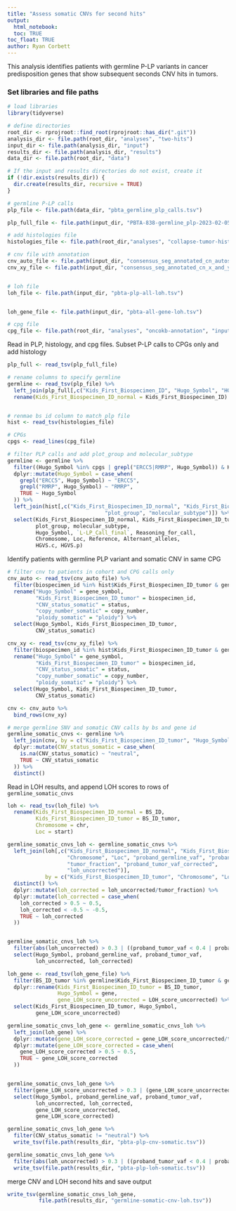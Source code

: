 ```yaml
---
title: "Assess somatic CNVs for second hits"
output: 
  html_notebook:
  toc: TRUE
toc_float: TRUE
author: Ryan Corbett
---
```


This analysis identifies patients with germline P-LP variants in cancer predisposition genes that show subsequent seconds CNV hits in tumors. 

### Set libraries and file paths

```r
# load libraries
library(tidyverse)

# define directories 
root_dir <- rprojroot::find_root(rprojroot::has_dir(".git"))
analysis_dir <- file.path(root_dir, "analyses", "two-hits")
input_dir <- file.path(analysis_dir, "input")
results_dir <- file.path(analysis_dir, "results")
data_dir <- file.path(root_dir, "data")

# If the input and results directories do not exist, create it
if (!dir.exists(results_dir)) {
  dir.create(results_dir, recursive = TRUE)
}

# germline P-LP calls 
plp_file <- file.path(data_dir, "pbta_germline_plp_calls.tsv")

plp_full_file <- file.path(input_dir, "PBTA-838-germline_plp-2023-02-05.tsv")

# add histologies file 
histologies_file <- file.path(root_dir,"analyses", "collapse-tumor-histologies", "results", "germline-primary-plus-tumor-histologies-plot-groups-clin-meta.tsv")

# cnv file with annotation 
cnv_auto_file <- file.path(input_dir, "consensus_seg_annotated_cn_autosomes.tsv")
cnv_xy_file <- file.path(input_dir, "consensus_seg_annotated_cn_x_and_y.tsv")


# loh file
loh_file <- file.path(input_dir, "pbta-plp-all-loh.tsv")


loh_gene_file <- file.path(input_dir, "pbta-all-gene-loh.tsv")

# cpg file
cpg_file <- file.path(root_dir, "analyses", "oncokb-annotation", "input", "cpg.txt")
```

Read in PLP, histology, and cpg files. Subset P-LP calls to CPGs only and add histology

```r

plp_full <- read_tsv(plp_full_file)

# rename columns to specify germline
germline <- read_tsv(plp_file) %>%
  left_join(plp_full[,c("Kids_First_Biospecimen_ID", "Hugo_Symbol", "HGVS.c", "Chromosome", "Loc", "Reference", "Alternant_alleles")]) %>%
  rename(Kids_First_Biospecimen_ID_normal = Kids_First_Biospecimen_ID)


# renmae bs id column to match plp file
hist <- read_tsv(histologies_file)

# CPGs
cpgs <- read_lines(cpg_file)

# filter PLP calls and add plot_group and molecular_subtype
germline <- germline %>%
  filter((Hugo_Symbol %in% cpgs | grepl("ERCC5|RMRP", Hugo_Symbol)) & Kids_First_Biospecimen_ID_normal %in% hist$Kids_First_Biospecimen_ID_normal) %>%
  dplyr::mutate(Hugo_Symbol = case_when(
    grepl("ERCC5", Hugo_Symbol) ~ "ERCC5",
    grepl("RMRP", Hugo_Symbol) ~ "RMRP",
    TRUE ~ Hugo_Symbol
  )) %>%
  left_join(hist[,c("Kids_First_Biospecimen_ID_normal", "Kids_First_Biospecimen_ID_tumor",
                               "plot_group", "molecular_subtype")]) %>%
  select(Kids_First_Biospecimen_ID_normal, Kids_First_Biospecimen_ID_tumor, 
         plot_group, molecular_subtype,
         Hugo_Symbol, `L-LP_Call_final`, Reasoning_for_call,
         Chromosome, Loc, Reference, Alternant_alleles,
         HGVS.c, HGVS.p)
```

Identify patients with germline PLP variant and somatic CNV in same CPG

```r
# filter cnv to patients in cohort and CPG calls only
cnv_auto <- read_tsv(cnv_auto_file) %>%
  filter(biospecimen_id %in% hist$Kids_First_Biospecimen_ID_tumor & gene_symbol %in% cpgs) %>%
  rename("Hugo_Symbol" = gene_symbol,
         "Kids_First_Biospecimen_ID_tumor" = biospecimen_id,
         "CNV_status_somatic" = status,
         "copy_number_somatic" = copy_number,
         "ploidy_somatic" = "ploidy") %>%
  select(Hugo_Symbol, Kids_First_Biospecimen_ID_tumor,
         CNV_status_somatic)

cnv_xy <- read_tsv(cnv_xy_file) %>%
  filter(biospecimen_id %in% hist$Kids_First_Biospecimen_ID_tumor & gene_symbol %in% cpgs) %>%
  rename("Hugo_Symbol" = gene_symbol,
         "Kids_First_Biospecimen_ID_tumor" = biospecimen_id,
         "CNV_status_somatic" = status,
         "copy_number_somatic" = copy_number,
         "ploidy_somatic" = "ploidy") %>%
  select(Hugo_Symbol, Kids_First_Biospecimen_ID_tumor,
         CNV_status_somatic)

cnv <- cnv_auto %>%
  bind_rows(cnv_xy)

# merge germline SNV and somatic CNV calls by bs and gene id
germline_somatic_cnvs <- germline %>%
  left_join(cnv, by = c("Kids_First_Biospecimen_ID_tumor", "Hugo_Symbol")) %>%
  dplyr::mutate(CNV_status_somatic = case_when(
    is.na(CNV_status_somatic) ~ "neutral",
    TRUE ~ CNV_status_somatic
  )) %>%
  distinct()
```

Read in LOH results, and append LOH scores to rows of `germline_somatic_cnvs`

```r
loh <- read_tsv(loh_file) %>%
  rename(Kids_First_Biospecimen_ID_normal = BS_ID,
         Kids_First_Biospecimen_ID_tumor = BS_ID_tumor,
         Chromosome = chr,
         Loc = start)

germline_somatic_cnvs_loh <- germline_somatic_cnvs %>%
  left_join(loh[,c("Kids_First_Biospecimen_ID_normal", "Kids_First_Biospecimen_ID_tumor", 
                   "Chromosome", "Loc", "proband_germline_vaf", "proband_tumor_vaf", 
                   "tumor_fraction", "proband_tumor_vaf_corrected", 
                   "loh_uncorrected")], 
            by = c("Kids_First_Biospecimen_ID_tumor", "Chromosome", "Loc")) %>%
  distinct() %>%
  dplyr::mutate(loh_corrected = loh_uncorrected/tumor_fraction) %>%
  dplyr::mutate(loh_corrected = case_when(
    loh_corrected > 0.5 ~ 0.5,
    loh_corrected < -0.5 ~ -0.5,
    TRUE ~ loh_corrected
  ))


germline_somatic_cnvs_loh %>%
  filter(abs(loh_uncorrected) > 0.3 | ((proband_tumor_vaf < 0.4 | proband_tumor_vaf > 0.6) & abs(loh_corrected) > 0.3)) %>%
  select(Hugo_Symbol, proband_germline_vaf, proband_tumor_vaf,
         loh_uncorrected, loh_corrected)


```


```r
loh_gene <- read_tsv(loh_gene_file) %>%
  filter(BS_ID_tumor %in% germline$Kids_First_Biospecimen_ID_tumor & gene %in% cpgs) %>%
  dplyr::rename(Kids_First_Biospecimen_ID_tumor = BS_ID_tumor,
                Hugo_Symbol = gene,
                gene_LOH_score_uncorrected = LOH_score_uncorrected) %>%
  select(Kids_First_Biospecimen_ID_tumor, Hugo_Symbol,
         gene_LOH_score_uncorrected)

germline_somatic_cnvs_loh_gene <- germline_somatic_cnvs_loh %>%
  left_join(loh_gene) %>%
  dplyr::mutate(gene_LOH_score_corrected = gene_LOH_score_uncorrected/tumor_fraction) %>%
  dplyr::mutate(gene_LOH_score_corrected = case_when(
    gene_LOH_score_corrected > 0.5 ~ 0.5,
    TRUE ~ gene_LOH_score_corrected
  ))


germline_somatic_cnvs_loh_gene %>%
  filter(gene_LOH_score_uncorrected > 0.3 | (gene_LOH_score_uncorrected > .1 & gene_LOH_score_corrected > 0.3)) %>%
  select(Hugo_Symbol, proband_germline_vaf, proband_tumor_vaf,
         loh_uncorrected, loh_corrected,
         gene_LOH_score_uncorrected,
         gene_LOH_score_corrected)

```
```r
germline_somatic_cnvs_loh_gene %>%
  filter(CNV_status_somatic != "neutral") %>%
  write_tsv(file.path(results_dir, "pbta-plp-cnv-somatic.tsv"))

germline_somatic_cnvs_loh_gene %>%
  filter(abs(loh_uncorrected) > 0.3 | ((proband_tumor_vaf < 0.4 | proband_tumor_vaf > 0.6) & abs(loh_corrected) > 0.3)) %>%
  write_tsv(file.path(results_dir, "pbta-plp-loh-somatic.tsv"))
```

merge CNV and LOH second hits and save output
```r
write_tsv(germline_somatic_cnvs_loh_gene,
          file.path(results_dir, "germline-somatic-cnv-loh.tsv"))
```

